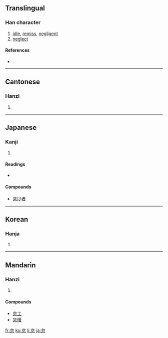 ==Translingual==

===Han character===
{{Han char|rn=61|rad=心|as=05|sn=9|four=2333<sub>6</sub>|canj=戈口心 (IRP), X戈口心 (XIRP)|ids=⿱[[台]][[心]]}}

# [[idle]], [[remiss]], [[negligent]]
# [[neglect]]

====References====
* {{Han ref|kx=0381.150|dkj=10469|dj=0709.140|hdz=42283.010|uh=6020|ud=24608|bh=ABE5|bd=44005}}

----

==Cantonese==

===Hanzi===
{{yue-hanzi|jyut=|y=doi6, toi5}}

# {{defn|Cantonese}}

----

==Japanese==

===Kanji===
{{ja-kanji|grade=c|rs=心05}}

# {{defn|Japanese}}

====Readings====
* {{ja-readings|on=[[たい]] (tai)|kun=[[おこたる]] (okotaru), [[なまける]] (namakeru)}}
====Compounds====
*[[怠け者]]
----

==Korean==

===Hanja===
{{ko-hanja|hangeul=태|eumhun=|rv=tae|mr=t'ae|y=thay}}

# {{defn|Korean}}

----

==Mandarin==

===Hanzi===
{{cmn-hanzi|pin=[[dài]] ([[dai4]])|wg=tai<sup>4</sup>}}

# {{defn|Mandarin}}
====Compounds====
*[[怠工]]
*[[怠慢]]

[[fr:怠]]
[[ko:怠]]
[[li:怠]]
[[ja:怠]]